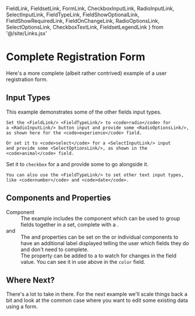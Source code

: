   FieldLink, FieldsetLink, FormLink,
  CheckboxInputLink, RadioInputLink, SelectInputLink, FieldTypeLink,
  FieldShowOptionalLink, FieldShowRequiredLink, FieldOnChangeLink, RadioOptionsLink, SelectOptionsLink, CheckboxTextLink, FieldsetLegendLink
} from '@/site/Links.jsx'

# Complete Registration Form

<div className="wide">
  Here's a more complete (albeit rather contrived) example of a
  user registration form.
</div>

## Input Types

<Split>
  <div>
    This example demonstrates some of the other fields input types.

    Set the <FieldLink/> <FieldTypeLink/> to <code>radio</code> for
    a <RadioInputLink/> button input and provide some <RadioOptionsLink/>,
    as shown here for the <code>experience</code> field.

    Or set it to <code>select</code> for a <SelectInputLink/> input
    and provide some <SelectOptionsLink/>, as shown in the <code>animal</code> field.
  </div>
  <div>
    Set it to <code>checkbox</code> for a <CheckboxInputLink/> and
    provide some <CheckboxTextLink/> to go alongside it.

    You can also use the <FieldTypeLink/> to set other text input types,
    like <code>number</code> and <code>date</code>.
  </div>
</Split>
<Example
  Component={RegistrationForm}
  code={RegistrationFormSrc}
  caption="Registration Form"
/>

## Components and Properties

<dl>
  <dt><FieldsetLink/> Component</dt>
  <dd>
    The example includes the <FieldsetLink/> component which can be used
    to group fields together in a set, complete with a <FieldsetLegendLink/>.
  </dd>
  <dt><FieldShowRequiredLink/> and <FieldShowOptionalLink/></dt>
  <dd>
    The <FieldShowOptionalLink/> and <FieldShowRequiredLink/> properties
    can be set on the <FormLink/> or individual <FieldLink/> components
    to have an additional label displayed telling the user which fields
    they do and don't need to complete.
  </dd>
  <dt><FieldOnChangeLink/></dt>
  <dd>
    The <FieldOnChangeLink/> property can be added to a <FieldLink/> to
    watch for changes in the field value.  You can see it in use above in
    the <code>color</code> field.
  </dd>
</dl>

## Where Next?

There's a lot to take in there.  For the next example we'll scale things back
a bit and look at the common case where you want to edit some existing data
using a form.
